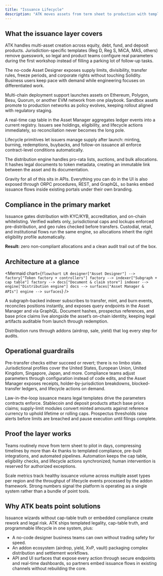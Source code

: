 ```yaml
---
title: "Issuance Lifecycle"
description: "ATK moves assets from term sheet to production with templated compliance, real-time cap tables, and programmable lifecycle controls."
---
```


## What the issuance layer covers

ATK handles multi-asset creation across equity, debt, fund, and deposit products. Jurisdiction-specific templates (Reg D, Reg S, MiCA, MAS, others) remove guesswork, so legal and product teams configure real parameters during the first workshop instead of filling a parking lot of follow-up tasks.

The no-code Asset Designer exposes supply limits, divisibility, transfer rules, freeze periods, and corporate rights without touching Solidity. Business users keep pace with demand while engineering focuses on differentiated work.

Multi-chain deployment support launches assets on Ethereum, Polygon, Besu, Quorum, or another EVM network from one playbook. Sandbox assets promote to production networks as policy evolves, keeping rollout aligned with regulatory staging.

A real-time cap table in the Asset Manager aggregates ledger events into a current registry. Issuers see holdings, eligibility, and lifecycle actions immediately, so reconciliation never becomes the long pole.

Lifecycle primitives let issuers manage supply after launch: minting, burning, redemptions, buybacks, and follow-on issuance all enforce contract-level conditions automatically.

The distribution engine handles pro-rata lists, auctions, and bulk allocations. It hashes legal documents to token metadata, creating an immutable link between the asset and its documentation.

Gravity for all of this sits in APIs. Everything you can do in the UI is also exposed through ORPC procedures, REST, and GraphQL, so banks embed issuance flows inside existing portals under their own branding.

## Compliance in the primary market

Issuance gates distribution with KYC/KYB, accreditation, and on-chain whitelisting. Verified wallets only, jurisdictional caps and lockups enforced pre-distribution, and geo rules checked before transfers. Custodial, retail, and institutional flows run the same engine, so allocations inherit the right eligibility profile automatically.

**Result:** zero non-compliant allocations and a clean audit trail out of the box.

## Architecture at a glance

<Mermaid
  chart={`
flowchart LR
  designer["Asset Designer"] --> factory["Token factory + controllers"]
  factory --> indexer["Subgraph + cap table"]
  factory --> docs["Document & claim store"]
  indexer --> engine["Distribution engine"]
  docs --> surfaces["Asset Manager & APIs"]
  engine --> surfaces
`}
/>

A subgraph-backed indexer subscribes to transfer, mint, and burn events, reconciles positions instantly, and exposes query endpoints in the Asset Manager and via GraphQL. Document hashes, prospectus references, and base price claims live alongside the asset’s on-chain identity, keeping legal artifacts auditable from launch through redemption.

Distribution runs through addons (airdrop, sale, yield) that log every step for audits.

## Operational guardrails

Pre-transfer checks either succeed or revert; there is no limbo state. Jurisdictional profiles cover the United States, European Union, United Kingdom, Singapore, Japan, and more. Compliance teams adjust parameters through configuration instead of code edits, and the Asset Manager exposes receipts, holder-by-jurisdiction breakdowns, blocked-transfer ledgers, and lifecycle actions on demand.

Law-in-the-loop issuance means legal templates drive the parameters contracts enforce. Stablecoin and deposit products attach base price claims; supply-limit modules convert minted amounts against reference currency to uphold lifetime or rolling caps. Prospectus thresholds raise alerts before limits are breached and pause execution until filings complete.

## Proof the layer works

Teams routinely move from term sheet to pilot in days, compressing timelines by more than 4x thanks to templated compliance, pre-built integrations, and automated pipelines. Automation keeps the cap table, eligibility checks, and lifecycle actions synchronized; human intervention is reserved for authorized exceptions.

Scale metrics track healthy issuance volume across multiple asset types per region and the throughput of lifecycle events processed by the addon framework. Strong numbers signal the platform is operating as a single system rather than a bundle of point tools.

## Why ATK beats point solutions

Issuance wizards without cap-table truth or embedded compliance create rework and legal risk. ATK ships templated legality, cap-table truth, and programmable lifecycle in one system, plus:

- A no-code designer business teams can own without trading safety for speed.
- An addon ecosystem (airdrop, yield, XvP, vault) packaging complex distribution and settlement workflows.
- API and UI surfaces that expose every action through secure endpoints and real-time dashboards, so partners embed issuance flows in existing channels without rebuilding the core.

